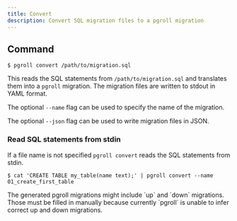 ```yaml
---
title: Convert
description: Convert SQL migration files to a pgroll migration
---
```


## Command

```
$ pgroll convert /path/to/migration.sql
```

This reads the SQL statements from `/path/to/migration.sql` and translates them into a `pgroll` migration. The migration files are written to stdout in YAML format.

The optional `--name` flag can be used to specify the name of the migration.

The optional `--json` flag can be used to write migration files in JSON.

### Read SQL statements from stdin

If a file name is not specified `pgroll convert` reads the SQL statements from stdin.

```
$ cat 'CREATE TABLE my_table(name text);' | pgroll convert --name 01_create_first_table
```

<Warning>
The generated pgroll migrations might include `up` and `down` migrations. Those must be filled in manually because currently `pgroll` is unable to infer correct up and down migrations.
</Warning>
